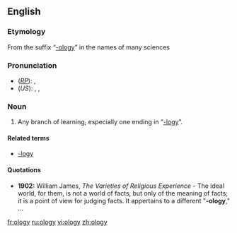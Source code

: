 ==English==
===Etymology===
From the suffix “[[-ology]]” in the names of many sciences

===Pronunciation===
*(''[[RP]]''): {{IPA|ˈɒlədʒi/}}, {{SAMPA|/"Ql@dZi/}}
*(''US''): {{enPR|äʹləjē}}, {{IPA|/ˈɑlədʒi/}}, {{SAMPA|/"Al@dZi/}}

===Noun===
{{en-noun|olog|ies}}

#{{colloquial}} Any branch of learning, especially one ending in “[[-logy]]”.

====Related terms====
*[[-logy]]

====Quotations====
*'''1902:''' William James, ''The Varieties of Religious Experience'' - The ideal world, for them, is not a world of facts, but only of the meaning of facts; it is a point of view for judging facts.  It appertains to a different "'''-ology'''," ...

[[fr:ology]]
[[ru:ology]]
[[vi:ology]]
[[zh:ology]]